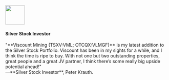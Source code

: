 <div style={{
  width: '100%', 
  display: 'flex',
  flexDirection: 'row',
  justifyContent: 'flex-start',
  alignItems: 'center',
  gap: 10
}}>
<img src='/assets/img/peter-krauth.png' width='60' style={{display: 'block'}}/> 
<h4 style={{textAlign: 'left'}}>Silver Stock Investor</h4> 
</div>
"**Viscount Mining (TSXV:VML; OTCQX:VLMGF)** is my latest addition to the Silver Stock Portfolio. 
Viscount has been in my sights for a while, and I think the time is ripe to buy. 
With not one but two outstanding properties, great people and a great JV partner, 
I think there’s some really big upside potential ahead!" 

<div style={{textAlign: 'right'}}>&mdash;**Silver Stock Investor**, Peter Krauth.</div>